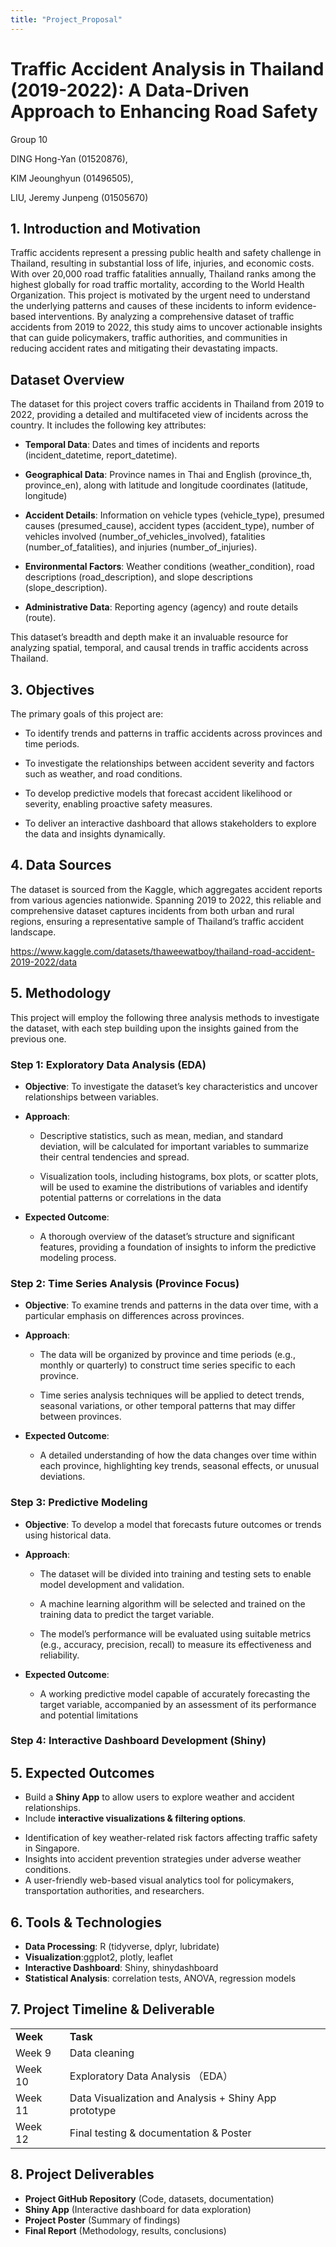 ```yaml
---
title: "Project_Proposal"
---
```


# Traffic Accident Analysis in Thailand (2019-2022): A Data-Driven Approach to Enhancing Road Safety 

Group 10 

DING Hong-Yan (01520876), 

KIM Jeounghyun (01496505),  

LIU, Jeremy Junpeng (01505670) 

## **1. Introduction and Motivation** 

Traffic accidents represent a pressing public health and safety challenge in Thailand, resulting in substantial loss of life, injuries, and economic costs. With over 20,000 road traffic fatalities annually, Thailand ranks among the highest globally for road traffic mortality, according to the World Health Organization. This project is motivated by the urgent need to understand the underlying patterns and causes of these incidents to inform evidence-based interventions. By analyzing a comprehensive dataset of traffic accidents from 2019 to 2022, this study aims to uncover actionable insights that can guide policymakers, traffic authorities, and communities in reducing accident rates and mitigating their devastating impacts.

## Dataset Overview

The dataset for this project covers traffic accidents in Thailand from 2019 to 2022, providing a detailed and multifaceted view of incidents across the country. It includes the following key attributes:

-   **Temporal Data**: Dates and times of incidents and reports (incident_datetime, report_datetime).

-   **Geographical Data**: Province names in Thai and English (province_th, province_en), along with latitude and longitude coordinates (latitude, longitude)

-   **Accident Details**: Information on vehicle types (vehicle_type), presumed causes (presumed_cause), accident types (accident_type), number of vehicles involved (number_of_vehicles_involved), fatalities (number_of_fatalities), and injuries (number_of_injuries).

-   **Environmental Factors**: Weather conditions (weather_condition), road descriptions (road_description), and slope descriptions (slope_description).

-   **Administrative Data**: Reporting agency (agency) and route details (route).

This dataset's breadth and depth make it an invaluable resource for analyzing spatial, temporal, and causal trends in traffic accidents across Thailand.

## **3. Objectives** 

The primary goals of this project are:

-   To identify trends and patterns in traffic accidents across provinces and time periods.

-   To investigate the relationships between accident severity and factors such as weather, and road conditions.

-   To develop predictive models that forecast accident likelihood or severity, enabling proactive safety measures.

-   To deliver an interactive dashboard that allows stakeholders to explore the data and insights dynamically.

## **4. Data Sources** 

The dataset is sourced from the Kaggle, which aggregates accident reports from various agencies nationwide. Spanning 2019 to 2022, this reliable and comprehensive dataset captures incidents from both urban and rural regions, ensuring a representative sample of Thailand's traffic accident landscape.

<https://www.kaggle.com/datasets/thaweewatboy/thailand-road-accident-2019-2022/data>

## 5. Methodology

This project will employ the following three analysis methods to investigate the dataset, with each step building upon the insights gained from the previous one.

### Step 1: Exploratory Data Analysis (EDA)

-   **Objective**: To investigate the dataset’s key characteristics and uncover relationships between variables.

-   **Approach**:

    -   Descriptive statistics, such as mean, median, and standard deviation, will be calculated for important variables to summarize their central tendencies and spread.

    -   Visualization tools, including histograms, box plots, or scatter plots, will be used to examine the distributions of variables and identify potential patterns or correlations in the data

-   **Expected Outcome**:

    -   A thorough overview of the dataset’s structure and significant features, providing a foundation of insights to inform the predictive modeling process.

### Step 2: Time Series Analysis (Province Focus)

-   **Objective**: To examine trends and patterns in the data over time, with a particular emphasis on differences across provinces.

-   **Approach**:

    -   The data will be organized by province and time periods (e.g., monthly or quarterly) to construct time series specific to each province.

    -   Time series analysis techniques will be applied to detect trends, seasonal variations, or other temporal patterns that may differ between provinces.

-   **Expected Outcome**:

    -   A detailed understanding of how the data changes over time within each province, highlighting key trends, seasonal effects, or unusual deviations.

### Step 3: Predictive Modeling

-   **Objective**: To develop a model that forecasts future outcomes or trends using historical data.

-   **Approach**:

    -   The dataset will be divided into training and testing sets to enable model development and validation.

    -   A machine learning algorithm will be selected and trained on the training data to predict the target variable.

    -   The model’s performance will be evaluated using suitable metrics (e.g., accuracy, precision, recall) to measure its effectiveness and reliability.

-   **Expected Outcome**:

    -   A working predictive model capable of accurately forecasting the target variable, accompanied by an assessment of its performance and potential limitations

### Step 4: Interactive Dashboard Development (Shiny)

## **5. Expected Outcomes**

-   Build a **Shiny App** to allow users to explore weather and accident relationships. 
-   Include **interactive visualizations & filtering options**. 

<!-- -->

-   Identification of key weather-related risk factors affecting traffic safety in Singapore. 
-   Insights into accident prevention strategies under adverse weather conditions. 
-   A user-friendly web-based visual analytics tool for policymakers, transportation authorities, and researchers. 

## **6. Tools & Technologies** 

-   **Data Processing**: R (tidyverse, dplyr, lubridate) 
-   **Visualization**:ggplot2, plotly, leaflet 
-   **Interactive Dashboard**: Shiny, shinydashboard 
-   **Statistical Analysis**: correlation tests, ANOVA, regression models 

## **7. Project Timeline & Deliverable** 

|           |                                                        |
|-----------|--------------------------------------------------------|
| **Week**  | **Task**                                               |
| Week 9    | Data cleaning                                          |
| Week 10   | Exploratory Data Analysis （EDA）                      |
| Week 11   | Data Visualization and Analysis + Shiny App prototype  |
| Week 12   | Final testing & documentation & Poster                 |

## **8. Project Deliverables** 

-   **Project GitHub Repository** (Code, datasets, documentation) 
-   **Shiny App** (Interactive dashboard for data exploration) 
-   **Project Poster** (Summary of findings) 
-   **Final Report** (Methodology, results, conclusions) 
